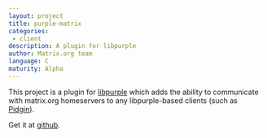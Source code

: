 ```yaml
---
layout: project
title: purple-matrix
categories: 
 - client
description: A plugin for libpurple
author: Matrix.org team
language: C
maturity: Alpha
---
```


This project is a plugin for [libpurple](https://developer.pidgin.im/wiki/WhatIsLibpurple) which adds the ability to communicate with matrix.org homeservers to any libpurple-based clients (such as [Pidgin](http://www.pidgin.im/)).

Get it at [github](https://github.com/matrix-org/purple-matrix/).
